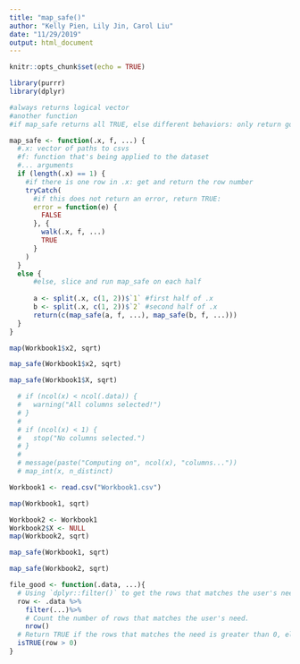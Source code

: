 ```yaml
---
title: "map_safe()"
author: "Kelly Pien, Lily Jin, Carol Liu"
date: "11/29/2019"
output: html_document
---
```


```r
knitr::opts_chunk$set(echo = TRUE)
```

```r
library(purrr)
library(dplyr)
```

```r
#always returns logical vector
#another function
#if map_safe returns all TRUE, else different behaviors: only return good results

map_safe <- function(.x, f, ...) {
  #.x: vector of paths to csvs
  #f: function that's being applied to the dataset
  #... arguments
  if (length(.x) == 1) {
    #if there is one row in .x: get and return the row number
    tryCatch(
      #if this does not return an error, return TRUE: 
      error = function(e) {
        FALSE
      }, {
        walk(.x, f, ...)
        TRUE
      }
    )
  }
  else {
      #else, slice and run map_safe on each half
    
      a <- split(.x, c(1, 2))$`1` #first half of .x
      b <- split(.x, c(1, 2))$`2` #second half of .x
      return(c(map_safe(a, f, ...), map_safe(b, f, ...)))
  }
}
```

```r
map(Workbook1$x2, sqrt)
```

```r
map_safe(Workbook1$x2, sqrt)
```

```r
map_safe(Workbook1$X, sqrt)
```

```r
  # if (ncol(x) < ncol(.data)) {
  #   warning("All columns selected!")
  # }
  # 
  # if (ncol(x) < 1) {
  #   stop("No columns selected.")
  # }
  # 
  # message(paste("Computing on", ncol(x), "columns..."))  
  # map_int(x, n_distinct)
```

```r
Workbook1 <- read.csv("Workbook1.csv")
```

```r
map(Workbook1, sqrt)
```

```r
Workbook2 <- Workbook1
Workbook2$X <- NULL
map(Workbook2, sqrt)
```

```r
map_safe(Workbook1, sqrt)
```

```r
map_safe(Workbook2, sqrt)
```


```r
file_good <- function(.data, ...){
  # Using `dplyr::filter()` to get the rows that matches the user's need and store them into row.
  row <- .data %>%
    filter(...)%>%
    # Count the number of rows that matches the user's need.
    nrow()
  # Return TRUE if the rows that matches the need is greater than 0, else return FALSE
  isTRUE(row > 0)
}
```


